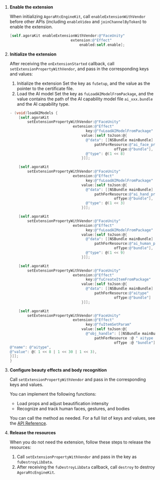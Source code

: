 <PlatformWrapper platform="ios">

1. **Enable the extension**

    When initializing `AgoraRtcEngineKit`, call `enableExtensionWithVendor` before other APIs (including `enableVideo` and `joinChannelByToken`) to enable the extension.

    ```objective-c
    [self.agoraKit enableExtensionWithVendor:@"FaceUnity"
                                extension:@"Effect"
                                    enabled:self.enable];
    ```

1. **Initialize the extension**

    After receiving the `onExtensionStarted` callback, call `setExtensionPropertyWithVendor`, and pass in the corresponding keys and values:

    1. Initialize the extension
    Set the key as `fuSetup`, and the value as the pointer to the certificate file.
    2. Load the AI model
    Set the key as `fuLoadAIModelFromPackage`, and the value contains the path of the AI capability model file `ai_xxx.bundle` and the AI capability type.

   ```objective-c
   - (void)loadAIModels {
       [self.agoraKit
           setExtensionPropertyWithVendor:@"FaceUnity"
                                extension:@"Effect"
                                      key:@"fuLoadAIModelFromPackage"
                                    value:[self toJson:@{
                                      @"data": [[NSBundle mainBundle]
                                          pathForResource:@"ai_face_processor"
                                                   ofType:@"bundle"],
                                      @"type": @(1 << 8)
                                    }]];

       [self.agoraKit
           setExtensionPropertyWithVendor:@"FaceUnity"
                                extension:@"Effect"
                                      key:@"fuLoadAIModelFromPackage"
                                    value:[self toJson:@{
                                      @"data": [[NSBundle mainBundle]
                                          pathForResource:@"ai_hand_processor"
                                                   ofType:@"bundle"],
                                      @"type": @(1 << 3)
                                    }]];

       [self.agoraKit
           setExtensionPropertyWithVendor:@"FaceUnity"
                                extension:@"Effect"
                                      key:@"fuLoadAIModelFromPackage"
                                    value:[self toJson:@{
                                      @"data": [[NSBundle mainBundle]
                                          pathForResource:@"ai_human_processor_gpu"
                                                   ofType:@"bundle"],
                                      @"type": @(1 << 9)
                                    }]];

       [self.agoraKit
           setExtensionPropertyWithVendor:@"FaceUnity"
                                extension:@"Effect"
                                      key:@"fuCreateItemFromPackage"
                                    value:[self toJson:@{
                                      @"data": [[NSBundle mainBundle]
                                          pathForResource:@"aitype"
                                                   ofType:@"bundle"]
                                    }]];

       [self.agoraKit
           setExtensionPropertyWithVendor:@"FaceUnity"
                                extension:@"Effect"
                                      key:@"fuItemSetParam"
                                    value:[self toJson:@{
                                      @"obj_handle": [[NSBundle mainBundle]
                                          pathForResource :@ " aitype "
                                                   ofType :@ "bundle"],
   @"name": @"aitype",
   @"value": @( 1 << 8 | 1 << 30 | 1 << 3),
   }]];
   }
   ```


1. **Configure beauty effects and body recognition**

    Call `setExtensionPropertyWithVendor` and pass in the corresponding keys and values.

    You can implement the following functions:
    - Load props and adjust beautification intensity
    - Recognize and track human faces, gestures, and bodies

    You can call the method as needed. For a full list of keys and values, see the [API Reference](#faceunity-key-value-overview).

1. **Release the resources**

    When you do not need the extension, follow these steps to release the resources:

    1. Call `setExtensionPropertyWithVendor` and pass in the key as `fuDestroyLibData`.
    2. After receiving the `fuDestroyLibData` callback, call `destroy` to destroy `AgoraRtcEngineKit`.


</PlatformWrapper>